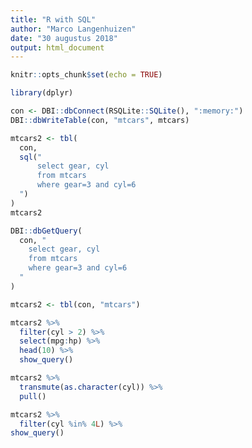 ```yaml
---
title: "R with SQL"
author: "Marco Langenhuizen"
date: "30 augustus 2018"
output: html_document
---
```


```r
knitr::opts_chunk$set(echo = TRUE)
```

```r
library(dplyr)
```

```r
con <- DBI::dbConnect(RSQLite::SQLite(), ":memory:")
DBI::dbWriteTable(con, "mtcars", mtcars)
```

```r
mtcars2 <- tbl(
  con,
  sql("
      select gear, cyl 
      from mtcars
      where gear=3 and cyl=6
  ")
)
mtcars2
```

```r
DBI::dbGetQuery(
  con, "
    select gear, cyl
    from mtcars
    where gear=3 and cyl=6
  "
)
```

```r
mtcars2 <- tbl(con, "mtcars")

mtcars2 %>%
  filter(cyl > 2) %>%
  select(mpg:hp) %>%
  head(10) %>%
  show_query()
```

```r
mtcars2 %>%
  transmute(as.character(cyl)) %>%
  pull()
```

```r
mtcars2 %>%
  filter(cyl %in% 4L) %>%
show_query()
```